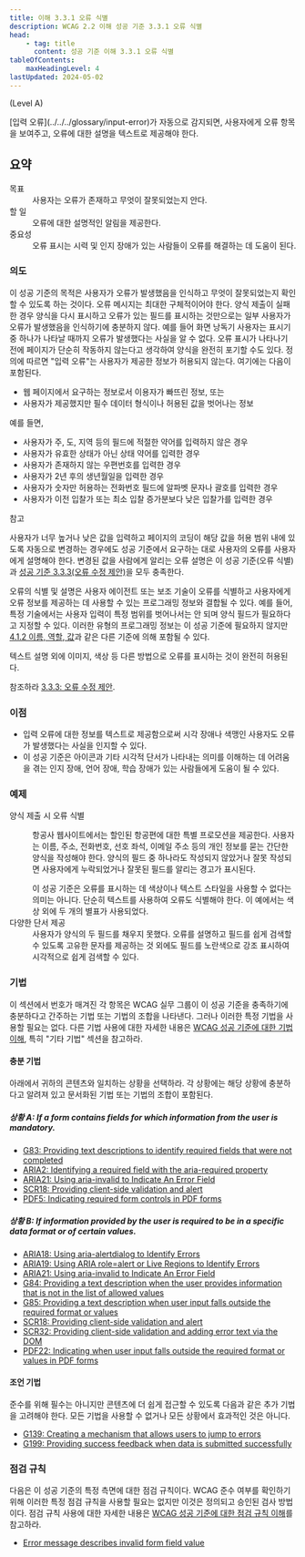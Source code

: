 ```yaml
---
title: 이해 3.3.1 오류 식별
description: WCAG 2.2 이해 성공 기준 3.3.1 오류 식별
head:
    - tag: title
      content: 성공 기준 이해 3.3.1 오류 식별
tableOfContents:
    maxHeadingLevel: 4
lastUpdated: 2024-05-02
---
```



(Level A)

<Card title="성공 기준(SC)">
[입력 오류](../../../glossary/input-error)가 자동으로 감지되면, 사용자에게 오류 항목을 보여주고, 오류에 대한 설명을 텍스트로 제공해야 한다.
</Card>

## 요약

<dl>
<dt>목표</dt>
<dd>사용자는 오류가 존재하고 무엇이 잘못되었는지 안다.</dd>
<dt>할 일</dt>
<dd>오류에 대한 설명적인 알림을 제공한다.</dd>
<dt>중요성</dt>
<dd>오류 표시는 시력 및 인지 장애가 있는 사람들이 오류를 해결하는 데 도움이 된다.</dd>
</dl>

### 의도

이 성공 기준의 목적은 사용자가 오류가 발생했음을 인식하고 무엇이 잘못되었는지 확인할 수 있도록 하는 것이다. 오류 메시지는 최대한 구체적이어야 한다. 양식 제출이 실패한 경우 양식을 다시 표시하고 오류가 있는 필드를 표시하는 것만으로는 일부 사용자가 오류가 발생했음을 인식하기에 충분하지 않다. 예를 들어 화면 낭독기 사용자는 표시기 중 하나가 나타날 때까지 오류가 발생했다는 사실을 알 수 없다. 오류 표시가 나타나기 전에 페이지가 단순히 작동하지 않는다고 생각하여 양식을 완전히 포기할 수도 있다. 정의에 따르면 "입력 오류"는 사용자가 제공한 정보가 허용되지 않는다. 여기에는 다음이 포함된다.

*   웹 페이지에서 요구하는 정보로서 이용자가 빠뜨린 정보, 또는
*   사용자가 제공했지만 필수 데이터 형식이나 허용된 값을 벗어나는 정보

예를 들면,

*   사용자가 주, 도, 지역 등의 필드에 적절한 약어를 입력하지 않은 경우
*   사용자가 유효한 상태가 아닌 상태 약어를 입력한 경우
*   사용자가 존재하지 않는 우편번호를 입력한 경우
*   사용자가 2년 후의 생년월일을 입력한 경우
*   사용자가 숫자만 허용하는 전화번호 필드에 알파벳 문자나 괄호를 입력한 경우
*   사용자가 이전 입찰가 또는 최소 입찰 증가분보다 낮은 입찰가를 입력한 경우

참고

사용자가 너무 높거나 낮은 값을 입력하고 페이지의 코딩이 해당 값을 허용 범위 내에 있도록 자동으로 변경하는 경우에도 성공 기준에서 요구하는 대로 사용자의 오류를 사용자에게 설명해야 한다. 변경된 값을 사람에게 알리는 오류 설명은 이 성공 기준(오류 식별)과 [성공 기준 3.3.3(오류 수정 제안)](error-suggestion)을 모두 충족한다.

오류의 식별 및 설명은 사용자 에이전트 또는 보조 기술이 오류를 식별하고 사용자에게 오류 정보를 제공하는 데 사용할 수 있는 프로그래밍 정보와 결합될 수 있다. 예를 들어, 특정 기술에서는 사용자 입력이 특정 범위를 벗어나서는 안 되며 양식 필드가 필요하다고 지정할 수 있다. 이러한 유형의 프로그래밍 정보는 이 성공 기준에 필요하지 않지만 [4.1.2 이름, 역할, 값](https://www.w3.org/TR/WCAG22/#name-role-value)과 같은 다른 기준에 의해 포함될 수 있다.

텍스트 설명 외에 이미지, 색상 등 다른 방법으로 오류를 표시하는 것이 완전히 허용된다.

참조하라 [3.3.3: 오류 수정 제안](error-suggestion).

### 이점

*   입력 오류에 대한 정보를 텍스트로 제공함으로써 시각 장애나 색맹인 사용자도 오류가 발생했다는 사실을 인지할 수 있다.
*   이 성공 기준은 아이콘과 기타 시각적 단서가 나타내는 의미를 이해하는 데 어려움을 겪는 인지 장애, 언어 장애, 학습 장애가 있는 사람들에게 도움이 될 수 있다.

### 예제

<dl>
    <dt>양식 제출 시 오류 식별</dt>
    <dd>
        <p>
            항공사 웹사이트에서는 할인된 항공편에 대한 특별 프로모션을 제공한다. 사용자는 이름, 주소, 전화번호, 선호 좌석, 이메일 주소 등의 개인 정보를 묻는 간단한 양식을 작성해야 한다. 양식의 필드 중 하나라도 작성되지 않았거나 잘못 작성되면 사용자에게 누락되었거나 잘못된 필드를 알리는 경고가 표시된다.
        </p>
        <Card title="참고">
        이 성공 기준은 오류를 표시하는 데 색상이나 텍스트 스타일을 사용할 수 없다는 의미는 아니다. 단순히 텍스트를 사용하여 오류도 식별해야 한다. 이 예에서는 색상 외에 두 개의 별표가 사용되었다.
        </Card>
    </dd>
    <dt>다양한 단서 제공</dt>
    <dd>
        사용자가 양식의 두 필드를 채우지 못했다. 오류를 설명하고 필드를 쉽게 검색할 수 있도록 고유한 문자를 제공하는 것 외에도 필드를 노란색으로 강조 표시하여 시각적으로 쉽게 검색할 수 있다.
    </dd>
</dl>

### 기법

이 섹션에서 번호가 매겨진 각 항목은 WCAG 실무 그룹이 이 성공 기준을 충족하기에 충분하다고 간주하는 기법 또는 기법의 조합을 나타낸다. 그러나 이러한 특정 기법을 사용할 필요는 없다. 다른 기법 사용에 대한 자세한 내용은 [WCAG 성공 기준에 대한 기법 이해](./understanding-techniques), 특히 "기타 기법" 섹션을 참고하라.

#### 충분 기법

아래에서 귀하의 콘텐츠와 일치하는 상황을 선택하라. 각 상황에는 해당 상황에 충분하다고 알려져 있고 문서화된 기법 또는 기법의 조합이 포함된다.

##### 상황 A: If a form contains fields for which information from the user is mandatory.

*   [G83: Providing text descriptions to identify required fields that were not completed](https://www.w3.org/WAI/WCAG22/Techniques/general/G83)
*   [ARIA2: Identifying a required field with the aria-required property](https://www.w3.org/WAI/WCAG22/Techniques/aria/ARIA2)
*   [ARIA21: Using aria-invalid to Indicate An Error Field](https://www.w3.org/WAI/WCAG22/Techniques/aria/ARIA21)
*   [SCR18: Providing client-side validation and alert](https://www.w3.org/WAI/WCAG22/Techniques/client-side-script/SCR18)
*   [PDF5: Indicating required form controls in PDF forms](https://www.w3.org/WAI/WCAG22/Techniques/pdf/PDF5)

##### 상황 B: If information provided by the user is required to be in a specific data format or of certain values.

*   [ARIA18: Using aria-alertdialog to Identify Errors](https://www.w3.org/WAI/WCAG22/Techniques/aria/ARIA18)
*   [ARIA19: Using ARIA role=alert or Live Regions to Identify Errors](https://www.w3.org/WAI/WCAG22/Techniques/aria/ARIA19)
*   [ARIA21: Using aria-invalid to Indicate An Error Field](https://www.w3.org/WAI/WCAG22/Techniques/aria/ARIA21)
*   [G84: Providing a text description when the user provides information that is not in the list of allowed values](https://www.w3.org/WAI/WCAG22/Techniques/general/G84)
*   [G85: Providing a text description when user input falls outside the required format or values](https://www.w3.org/WAI/WCAG22/Techniques/general/G85)
*   [SCR18: Providing client-side validation and alert](https://www.w3.org/WAI/WCAG22/Techniques/client-side-script/SCR18)
*   [SCR32: Providing client-side validation and adding error text via the DOM](https://www.w3.org/WAI/WCAG22/Techniques/client-side-script/SCR32)
*   [PDF22: Indicating when user input falls outside the required format or values in PDF forms](https://www.w3.org/WAI/WCAG22/Techniques/pdf/PDF22)

#### 조언 기법

준수를 위해 필수는 아니지만 콘텐츠에 더 쉽게 접근할 수 있도록 다음과 같은 추가 기법을 고려해야 한다. 모든 기법을 사용할 수 없거나 모든 상황에서 효과적인 것은 아니다.

*   [G139: Creating a mechanism that allows users to jump to errors](https://www.w3.org/WAI/WCAG22/Techniques/general/G139)
*   [G199: Providing success feedback when data is submitted successfully](https://www.w3.org/WAI/WCAG22/Techniques/general/G199)

### 점검 규칙

다음은 이 성공 기준의 특정 측면에 대한 점검 규칙이다. WCAG 준수 여부를 확인하기 위해 이러한 특정 점검 규칙을 사용할 필요는 없지만 이것은 정의되고 승인된 검사 방법이다. 점검 규칙 사용에 대한 자세한 내용은 [WCAG 성공 기준에 대한 점검 규칙 이해](../understanding-act-rules)를 참고하라.

*   [Error message describes invalid form field value](https://www.w3.org/WAI/standards-guidelines/act/rules/36b590/proposed/)

